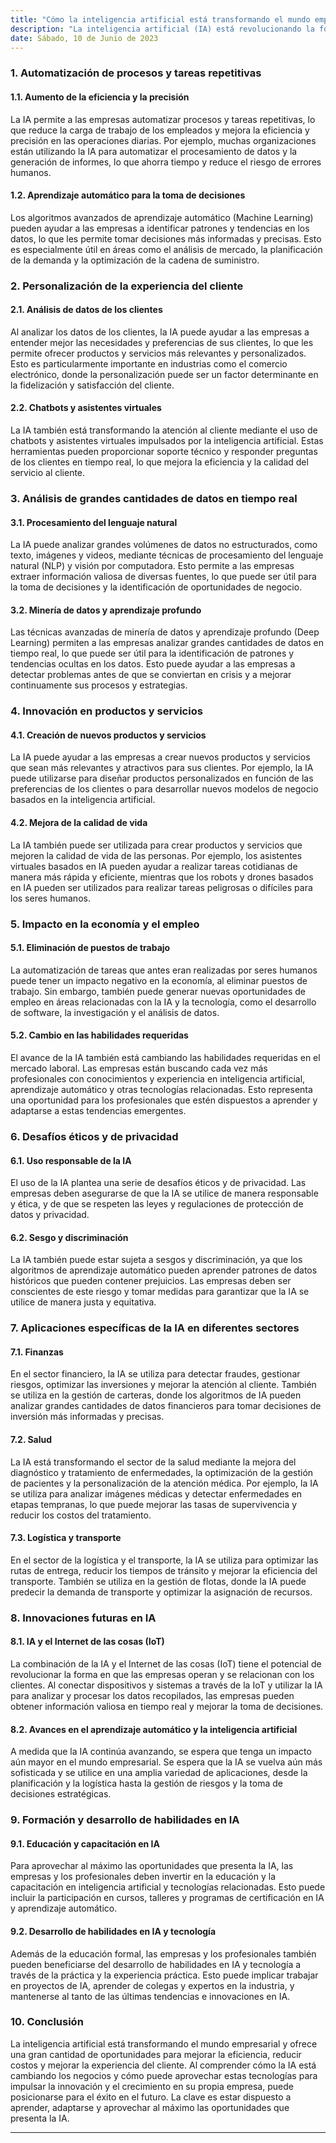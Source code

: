 ```yaml
---
title: "Cómo la inteligencia artificial está transformando el mundo empresarial"
description: "La inteligencia artificial (IA) está revolucionando la forma en que las empresas operan y abordan sus desafíos más importantes. Desde el análisis de datos hasta la atención al cliente, las tecnologías de IA están permitiendo a las organizaciones aumentar la eficiencia, reducir costos y mejorar la experiencia del cliente. En este artículo, exploraremos cómo la IA está cambiando el mundo empresarial y cómo puede aprovechar estas tecnologías para impulsar la innovación y el crecimiento en su propia empresa."
date: Sábado, 10 de Junio de 2023
---
```


### 1. Automatización de procesos y tareas repetitivas

#### 1.1. Aumento de la eficiencia y la precisión

La IA permite a las empresas automatizar procesos y tareas repetitivas, lo que reduce la carga de trabajo de los empleados y mejora la eficiencia y precisión en las operaciones diarias. Por ejemplo, muchas organizaciones están utilizando la IA para automatizar el procesamiento de datos y la generación de informes, lo que ahorra tiempo y reduce el riesgo de errores humanos.

#### 1.2. Aprendizaje automático para la toma de decisiones

Los algoritmos avanzados de aprendizaje automático (Machine Learning) pueden ayudar a las empresas a identificar patrones y tendencias en los datos, lo que les permite tomar decisiones más informadas y precisas. Esto es especialmente útil en áreas como el análisis de mercado, la planificación de la demanda y la optimización de la cadena de suministro.


### 2. Personalización de la experiencia del cliente

#### 2.1. Análisis de datos de los clientes

Al analizar los datos de los clientes, la IA puede ayudar a las empresas a entender mejor las necesidades y preferencias de sus clientes, lo que les permite ofrecer productos y servicios más relevantes y personalizados. Esto es particularmente importante en industrias como el comercio electrónico, donde la personalización puede ser un factor determinante en la fidelización y satisfacción del cliente.


#### 2.2. Chatbots y asistentes virtuales

La IA también está transformando la atención al cliente mediante el uso de chatbots y asistentes virtuales impulsados por la inteligencia artificial. Estas herramientas pueden proporcionar soporte técnico y responder preguntas de los clientes en tiempo real, lo que mejora la eficiencia y la calidad del servicio al cliente.


### 3. Análisis de grandes cantidades de datos en tiempo real

#### 3.1. Procesamiento del lenguaje natural

La IA puede analizar grandes volúmenes de datos no estructurados, como texto, imágenes y videos, mediante técnicas de procesamiento del lenguaje natural (NLP) y visión por computadora. Esto permite a las empresas extraer información valiosa de diversas fuentes, lo que puede ser útil para la toma de decisiones y la identificación de oportunidades de negocio.


#### 3.2. Minería de datos y aprendizaje profundo

Las técnicas avanzadas de minería de datos y aprendizaje profundo (Deep Learning) permiten a las empresas analizar grandes cantidades de datos en tiempo real, lo que puede ser útil para la identificación de patrones y tendencias ocultas en los datos. Esto puede ayudar a las empresas a detectar problemas antes de que se conviertan en crisis y a mejorar continuamente sus procesos y estrategias.


### 4. Innovación en productos y servicios

#### 4.1. Creación de nuevos productos y servicios

La IA puede ayudar a las empresas a crear nuevos productos y servicios que sean más relevantes y atractivos para sus clientes. Por ejemplo, la IA puede utilizarse para diseñar productos personalizados en función de las preferencias de los clientes o para desarrollar nuevos modelos de negocio basados en la inteligencia artificial.


#### 4.2. Mejora de la calidad de vida

La IA también puede ser utilizada para crear productos y servicios que mejoren la calidad de vida de las personas. Por ejemplo, los asistentes virtuales basados en IA pueden ayudar a realizar tareas cotidianas de manera más rápida y eficiente, mientras que los robots y drones basados en IA pueden ser utilizados para realizar tareas peligrosas o difíciles para los seres humanos.


### 5. Impacto en la economía y el empleo

#### 5.1. Eliminación de puestos de trabajo

La automatización de tareas que antes eran realizadas por seres humanos puede tener un impacto negativo en la economía, al eliminar puestos de trabajo. Sin embargo, también puede generar nuevas oportunidades de empleo en áreas relacionadas con la IA y la tecnología, como el desarrollo de software, la investigación y el análisis de datos.


#### 5.2. Cambio en las habilidades requeridas

El avance de la IA también está cambiando las habilidades requeridas en el mercado laboral. Las empresas están buscando cada vez más profesionales con conocimientos y experiencia en inteligencia artificial, aprendizaje automático y otras tecnologías relacionadas. Esto representa una oportunidad para los profesionales que estén dispuestos a aprender y adaptarse a estas tendencias emergentes.


### 6. Desafíos éticos y de privacidad

#### 6.1. Uso responsable de la IA

El uso de la IA plantea una serie de desafíos éticos y de privacidad. Las empresas deben asegurarse de que la IA se utilice de manera responsable y ética, y de que se respeten las leyes y regulaciones de protección de datos y privacidad.


#### 6.2. Sesgo y discriminación

La IA también puede estar sujeta a sesgos y discriminación, ya que los algoritmos de aprendizaje automático pueden aprender patrones de datos históricos que pueden contener prejuicios. Las empresas deben ser conscientes de este riesgo y tomar medidas para garantizar que la IA se utilice de manera justa y equitativa.


### 7. Aplicaciones específicas de la IA en diferentes sectores

#### 7.1. Finanzas

En el sector financiero, la IA se utiliza para detectar fraudes, gestionar riesgos, optimizar las inversiones y mejorar la atención al cliente. También se utiliza en la gestión de carteras, donde los algoritmos de IA pueden analizar grandes cantidades de datos financieros para tomar decisiones de inversión más informadas y precisas.


#### 7.2. Salud

La IA está transformando el sector de la salud mediante la mejora del diagnóstico y tratamiento de enfermedades, la optimización de la gestión de pacientes y la personalización de la atención médica. Por ejemplo, la IA se utiliza para analizar imágenes médicas y detectar enfermedades en etapas tempranas, lo que puede mejorar las tasas de supervivencia y reducir los costos del tratamiento.


#### 7.3. Logística y transporte

En el sector de la logística y el transporte, la IA se utiliza para optimizar las rutas de entrega, reducir los tiempos de tránsito y mejorar la eficiencia del transporte. También se utiliza en la gestión de flotas, donde la IA puede predecir la demanda de transporte y optimizar la asignación de recursos.


### 8. Innovaciones futuras en IA

#### 8.1. IA y el Internet de las cosas (IoT)

La combinación de la IA y el Internet de las cosas (IoT) tiene el potencial de revolucionar la forma en que las empresas operan y se relacionan con los clientes. Al conectar dispositivos y sistemas a través de la IoT y utilizar la IA para analizar y procesar los datos recopilados, las empresas pueden obtener información valiosa en tiempo real y mejorar la toma de decisiones.


#### 8.2. Avances en el aprendizaje automático y la inteligencia artificial

A medida que la IA continúa avanzando, se espera que tenga un impacto aún mayor en el mundo empresarial. Se espera que la IA se vuelva aún más sofisticada y se utilice en una amplia variedad de aplicaciones, desde la planificación y la logística hasta la gestión de riesgos y la toma de decisiones estratégicas.


### 9. Formación y desarrollo de habilidades en IA

#### 9.1. Educación y capacitación en IA

Para aprovechar al máximo las oportunidades que presenta la IA, las empresas y los profesionales deben invertir en la educación y la capacitación en inteligencia artificial y tecnologías relacionadas. Esto puede incluir la participación en cursos, talleres y programas de certificación en IA y aprendizaje automático.


#### 9.2. Desarrollo de habilidades en IA y tecnología

Además de la educación formal, las empresas y los profesionales también pueden beneficiarse del desarrollo de habilidades en IA y tecnología a través de la práctica y la experiencia práctica. Esto puede implicar trabajar en proyectos de IA, aprender de colegas y expertos en la industria, y mantenerse al tanto de las últimas tendencias e innovaciones en IA.


### 10. Conclusión

La inteligencia artificial está transformando el mundo empresarial y ofrece una gran cantidad de oportunidades para mejorar la eficiencia, reducir costos y mejorar la experiencia del cliente. Al comprender cómo la IA está cambiando los negocios y cómo puede aprovechar estas tecnologías para impulsar la innovación y el crecimiento en su propia empresa, puede posicionarse para el éxito en el futuro. La clave es estar dispuesto a aprender, adaptarse y aprovechar al máximo las oportunidades que presenta la IA.

---